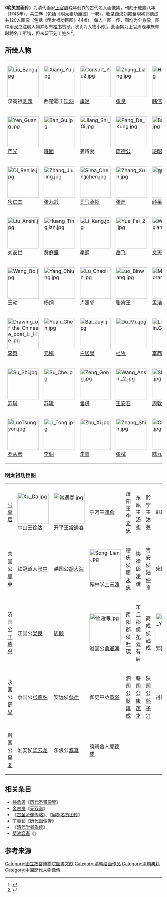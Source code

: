 {{Quote box |width=300px |align=right|quoted=true |bgcolor=#FFFFF0 |salign=right|source = ——[[潘天寿|潘天寿]]《中国绘画史》<ref name="pts">{{cite book |author=潘天寿 |authorlink= |coauthors= |title=中国绘画史|year=1983年12月 |publisher=上海人民美术出版社 |location= |isbn= 9787510011115}}</ref>
|quote  =循至乾隆时，上官周之《晚笑堂画传》出，乃集[[波臣派|波臣派]]之大成焉。}}
《'''晚笑堂画传'''》为清代画家[[上官周|上官周]]晚年创作的古代名人画像集，刊刻于[[乾隆|乾隆]]八年（1743年），共三卷（包括《明太祖功臣图》一卷），收录西汉[[刘邦|刘邦]]至明初[[郭德成|郭德成]]共120人画像（包括《明太祖功臣图》44幅）。每人一图一传，图均为全身像，图中用[[隶书|隶书]]注明人物并附有[[楷书|楷书]]赞颂，次页为人物小传<ref name="zgldrwx">{{cite book |author=郭磐、廖东编 |authorlink= |coauthors= |title=中国历代人物像传 |year=2002年6月 |publisher=齐鲁书社 |location= |isbn=7533310446}}</ref>{{rp|3-4}}。此画集为上官周晚年旅粤时聘名工所镌，但未留下刻工姓名<ref name="wxt">{{cite book |author=上官周绘 |authorlink= |coauthors= |title=晚笑堂画传图|year=1987年3月 |publisher=上海书画出版社 |location= |isbn=}}</ref>。

==所绘人物==

{| class="wikitable" style="text-align: center;"
|[[File:Liu_Bang.jpg|100px]] <br /> 汉高祖[[刘邦|刘邦]] 
| [[File:Xiang_Yu.jpg|100px]] <br /> 西楚霸王[[项羽|项羽]]
|   [[File:Consort_Yu2.jpg|100px]] <br /> [[虞姬|虞姬]]
|   [[File:Zhang_Liang.jpg|100px]]<br /> [[张良|张良]]
|  [[File:Hán_Xìn.jpg|100px]] <br /> [[韩信|韩信]]
| [[File:Ti_Ying.jpg|100px]] <br /> 齐太仓女[[缇萦|缇萦]]
|   [[File:Dong_fang_Shuo.jpg|100px]] <br /> [[东方朔|东方朔]]
|[[File:Sima_Qian_2.jpg|100px]]<br />[[司马迁|司马迁]]
| [[File:Su_Wu.jpg|100px]] <br />[[苏武|苏武]]
| [[File:Ban_Chieyu.jpg|100px]] <br />[[班婕妤|班婕妤]]
|-
|[[File:Yen_Guang.jpg|100px]]<br /> [[严光|严光]]
|  [[File:Ban_Gu.jpg|100px]] <br /> [[班固|班固]]
| [[File:Jiang_Shi_Qi.jpg|100px]] <br />  姜诗妻
|[[File:Pang_De_Kung.jpg|100px]]<br />[[庞德公|庞德公]]  
|[[File:Ban_Zhao.jpg|100px]] <br /> [[班昭|班昭]] 
| [[File:Zhuge_Liang.jpg|100px]] <br />[[诸葛亮|诸葛亮]] 
|[[File:Xie_An.jpg|100px]] <br /> [[谢安|谢安]]
|  [[File:Wang_Hsichih.jpg|100px]] <br /> [[王羲之|王羲之]]
| [[File:Gu_Kaizhi.jpg|100px]]<br />[[顾恺之|顾恺之]]
| [[File:Hui_Yuan.jpg|100px]] <br /> [[慧远|慧远]]
|-
|  [[File:Di_Renjie.jpg|100px]] <br /> [[狄仁杰|狄仁杰]]
| [[File:Zhang_Jiuling.jpg|100px]]<br />[[张九龄|张九龄]]
| [[File:Sima_Chengchen.jpg|100px]] <br /> [[司马承祯|司马承祯]]
|[[File:Zhang_Xun.jpg|100px]]<br /> [[张巡|张巡]]
|[[File:顔杲卿.jpg|100px]] <br />[[颜杲卿|颜杲卿]]
| [[File:Yen_Chenching.jpg|100px]] <br />[[颜真卿|颜真卿]] 
| [[File:Guo_Ziyi.jpg|100px]] <br /> [[郭子仪|郭子仪]]
| [[File:Ti_Ching.jpg|100px]] <br />    [[狄青|狄青]]
|  [[File:Cai_Xiang.jpg|100px]]<br />   [[蔡襄|蔡襄]]
| [[File:Sima_Guang.jpg|100px]] <br />    [[司马光|司马光]]
|-
|  [[File:Liu_Anshi.jpg|100px]] <br /> [[刘安世|刘安世]]
| [[File:Huang_Tingjian.jpg|100px]]<br />[[黄庭坚|黄庭坚]]
| [[File:Li_Kang.jpg|100px]] <br /> [[李纲|李纲]]
|[[File:Yue_Fei_2.jpg|100px]]<br /> [[岳飞|岳飞]]
|[[File:Wen_Tianxiang.jpg|100px]] <br />[[文天祥|文天祥]]
| [[File:Yu_Qian.jpg|100px]] <br />[[于谦|于谦]] 
| [[File:Wang_Shoujen.jpg|100px]] <br /> [[王守仁|王守仁]]
| [[File:Yang_Chicheng.jpg|100px]] <br />    [[杨继盛|杨继盛]]
|  [[File:Tao_Qian.jpg|100px]]<br />   [[陶渊明|陶渊明]]
| [[File:Su_Hui.jpg|100px]] <br />    [[蘇蕙|蘇蕙]]
|-
|  [[File:Wang_Bo.jpg|100px]] <br /> [[王勃|王勃]]
| [[File:Yang_Chiung.jpg|100px]]<br />[[杨炯|杨炯]]
| [[File:Lu_Chaolin.jpg|100px]] <br /> [[卢照邻|卢照邻]]
|[[File:Luo_Binwang.jpg|100px]]<br /> [[骆宾王|骆宾王]]
|[[File:Meng_Haoran.jpg|100px]] <br />[[孟浩然|孟浩然]]
| [[File:Wang_Wei.jpg|100px]] <br />[[王维|王维]] 
| [[File:Li_Bai.png|100px]] <br />  [[李白|李白]]
| [[File:Du_Fu.jpg|100px]] <br />  [[杜甫|杜甫]]
|  [[File:Liu_Changching.jpg|100px]]<br />   [[刘长卿|刘长卿]]
| [[File:Riu_Yu_hsi.jpg|100px]] <br />    [[刘禹锡|刘禹锡]]
|-
|  [[File:Drawing_of_the_Chinese_poet_Li_He.jpg|100px]] <br /> [[李贺|李贺]]
| [[File:Yuan_Chen.jpg|100px]]<br />[[元稹|元稹]]
| [[File:Bai_Juyi.jpg|100px]] <br /> [[白居易|白居易]]
|[[File:Du_Mu.jpg|100px]]<br /> [[杜牧|杜牧]]
|[[File:Li_Shangyin.GIF|100px]] <br />[[李商隐|李商隐]]
| [[File:Wen_Tingyun.jpg|100px]] <br />[[温庭筠|温庭筠]] 
| [[File:Han_Yu.jpg|100px]] <br /> [[韩愈|韩愈]]
| [[File:Liu_Zongyuan.jpg|100px]] <br />    [[柳宗元|柳宗元]]
|  [[File:Ouyang_Xiu.jpg|100px]]<br />   [[欧阳修|欧阳修]]
| [[File:Su_Hsun.jpg|100px]] <br />    [[苏洵|苏洵]]
|-
|  [[File:Su_Shi.jpg|100px]] <br /> [[苏轼|苏轼]]
| [[File:Su_Che.jpg|100px]]<br />[[苏辙|苏辙]]
| [[File:Zeng_Gong.jpg|100px]] <br /> [[曾巩|曾巩]]
|[[File:Wang_Anshi_2.jpg|100px]]<br /> [[王安石|王安石]]
|[[File:Shou_Toni.jpg|100px]] <br />[[周敦颐|周敦颐]]
| [[File:Cheng_Hao.jpg|100px]] <br />[[程颢|程颢]] 
| [[File:Cheng_Yi.jpg|100px]] <br /> [[程颐|程颐]]
| [[File:Chang_Tsai.jpg|100px]] <br />    [[张载|张载]]
|  [[File:Shao_Yong.jpg|100px]]<br />   [[邵雍|邵雍]]
| [[File:Yang_Shih.jpg|100px]] <br />    [[楊時_(宋朝)|杨时]]
|-
| [[File:LuoTsungyen.jpg|100px]]<br />[[罗从彦|罗从彦]]
| [[File:Li_Tong.jpg|100px]]<br />[[李侗|李侗]]
| [[File:Zhu_Xi.jpg|100px]] <br /> [[朱熹|朱熹]]
|[[File:Zhang_Shih.jpg|100px]]<br /> [[张栻|张栻]]
|[[File:Chiu_Yuan.jpg|100px]] <br />[[陆九渊|陆九渊]]
| [[File:Zhen_Xuanxiu.jpg|100px]] <br />[[真德秀|真德秀]] 
|}
=== 明太祖功臣图 ===

{| class="wikitable" style="text-align: center;"
|[[马皇后_(明太祖)|马皇后]]    
| [[File:Xu_Da.jpg|100px]] <br /> 中山王[[徐达|徐达]]
|   [[File:常遇春.jpg|100px]] <br />开平王[[常遇春|常遇春]]
|   宁河王[[邓愈|邓愈]]
|歧阳王[[李文忠|李文忠]]
|  东瓯王[[汤和|汤和]]
| 黔宁王[[沐英|沐英]] 
|韩国公[[李善长|李善长]] 
| 颗国公[[傅友德|傅友德]]  
| [[File:Liu_Ji.jpg|100px]] <br /> 诚意伯[[刘基|刘基]]
|-
|营国公[[郭英|郭英]]
| 铁冠道人[[张中|张中]]
|  越国公[[胡大海|胡大海]]     
|[[File:Song_Lian.jpg|100px]]<br />翰林学士[[宋濂|宋濂]]
|德庆侯[[廖永忠|廖永忠]]
| 协律郎[[冷谦|冷谦]]
|吉安侯[[陆仲亨|陆仲亨]]
| 宋国公[[冯胜|冯胜]]
| 济阳侯[[丁普郎|丁普郎]]    
| 姑熟郡公[[陶安|陶安]]
|-
| 济国公[[丁德兴|丁德兴]] 
|江国公[[吴良|吴良]]
|[[周颠|周颠]] 
|[[File:俞通海.jpg|100px]]<br />虢国公[[俞通海|俞通海]]
|南阳郡侯[[叶琛|叶琛]] 
|东丘郡侯[[花云|花云]]有后
| 高成侯[[韩成|韩成]] 
| 
[[File:Feng_Kuo_Yong.jpg|100px]]<br />郢国公[[冯国用|冯国用]]
|江夏侯[[周德兴|周德兴]]    
|
[[File:Wang_Wei-Qing_Dynasty.jpg|100px]]<br />翰林学士[[王祎|王祎]]
|-
|永国公[[薛显|薛显]]
|蔡国公[[张德胜|张德胜]]
|安远侯[[蔡迁|蔡迁]] 
|御史中丞[[章溢|章溢]] 
|泗国公[[耿再成|耿再成]] 
|薪国公[[康茂才|康茂才]]  
|陕国公[[郭子兴|郭子兴]]
|丹阳侯男[[孙炎|孙炎]]
|梁国公[[赵德胜|赵德胜]] 
|右副都御史[[韩宜可|韩宜可]] 
|-
|黔国公[[吴复|吴复]]
|淮安侯[[华云龙|华云龙]] 
|乐浪公[[濮真|濮真]] 
|骁骑舍人[[郭德成|郭德成]]
|}

==相关条目==
*[[孙承恩_(明朝)|孙承恩]]《[[历代圣贤像赞|历代圣贤像赞]]》
*[[金古良|金古良]]《[[无双谱|无双谱]]》
*《[[古圣贤像传略|古圣贤像传略]]》、《[[吴郡名贤图传|吴郡名贤图传]]》
*[[丁善长|丁善长]]《[[历代画像传|历代画像传]]》
*《[[清代学者象传|清代学者象传]]》
*[[菊池容斋|菊池容斋]]《{{Tsl|ja|前賢故実|前贤故实}}》

==参考来源==
{{reflist}}

[[Category:國立故宮博物院圖書文獻|Category:國立故宮博物院圖書文獻]]
[[Category:清朝绘画作品|Category:清朝绘画作品]]
[[Category:清朝典籍|Category:清朝典籍]]
[[Category:中國歷代人物像傳|Category:中國歷代人物像傳]]